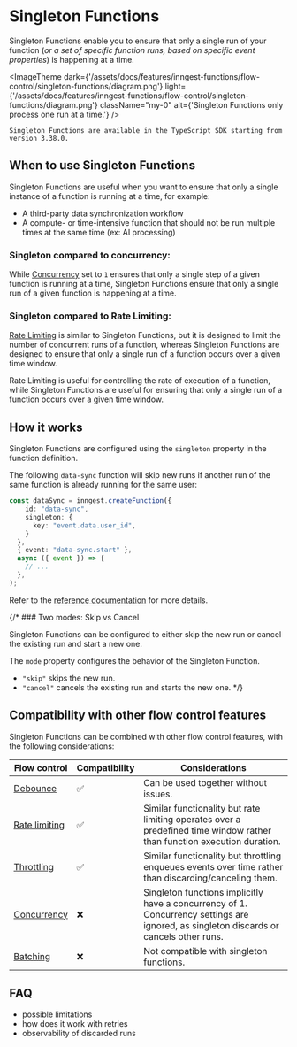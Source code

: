 
# Singleton Functions <VersionBadge version="TypeScript v3.38.0+" />

Singleton Functions enable you to ensure that only a single run of your function (_or a set of specific function runs, based on specific event properties_) is happening at a time.

<ImageTheme
  dark={'/assets/docs/features/inngest-functions/flow-control/singleton-functions/diagram.png'}
  light={'/assets/docs/features/inngest-functions/flow-control/singleton-functions/diagram.png'}
  className="my-0"
  alt={'Singleton Functions only process one run at a time.'}
/>

<Callout variant="info">

    Singleton Functions are available in the TypeScript SDK starting from version 3.38.0.

</Callout>

## When to use Singleton Functions

Singleton Functions are useful when you want to ensure that only a single instance of a function is running at a time, for example:
- A third-party data synchronization workflow
- A compute- or time-intensive function that should not be run multiple times at the same time (ex: AI processing)


### Singleton compared to concurrency:

While [Concurrency](/docs/guides/concurrency) set to `1` ensures that only a single step of a given function is running at a time, Singleton Functions ensure that only a single run of a given function is happening at a time.


### Singleton compared to Rate Limiting:

[Rate Limiting](/docs/guides/rate-limiting) is similar to Singleton Functions, but it is designed to limit the number of concurrent runs of a function, whereas Singleton Functions are designed to ensure that only a single run of a function occurs over a given time window.

Rate Limiting is useful for controlling the rate of execution of a function, while Singleton Functions are useful for ensuring that only a single run of a function occurs over a given time window.






## How it works

Singleton Functions are configured using the `singleton` property in the function definition.

The following `data-sync` function will skip new runs if another run of the same function is already running for the same user:

```ts
const dataSync = inngest.createFunction({
    id: "data-sync",
    singleton: {
      key: "event.data.user_id",
    }  
  },
  { event: "data-sync.start" },
  async ({ event }) => {
    // ...
  },
);
```

Refer to the [reference documentation](/docs/reference/functions/singleton) for more details.


{/* ### Two modes: Skip vs Cancel

Singleton Functions can be configured to either skip the new run or cancel the existing run and start a new one.

The `mode` property configures the behavior of the Singleton Function.

- `"skip"` skips the new run.
- `"cancel"` cancels the existing run and starts the new one. */}


## Compatibility with other flow control features

Singleton Functions can be combined with other flow control features, with the following considerations:

| Flow control | Compatibility | Considerations |
| --- | --- | --- |
| [Debounce](/docs/guides/debounce) | ✅ | Can be used together without issues. |
| [Rate limiting](/docs/guides/rate-limiting) | ✅ | Similar functionality but rate limiting operates over a predefined time window rather than function execution duration. | 
| [Throttling](/docs/guides/throttling) | ✅ | Similar functionality but throttling enqueues events over time rather than discarding/canceling them. |
| [Concurrency](/docs/guides/concurrency) | ❌ | Singleton functions implicitly have a concurrency of 1. Concurrency settings are ignored, as singleton discards or cancels other runs. |
| [Batching](/docs/guides/batching) | ❌ | Not compatible with singleton functions. |



## FAQ

- possible limitations
- how does it work with retries
- observability of discarded runs